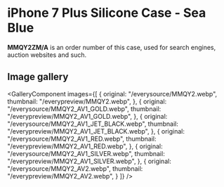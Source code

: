 
# iPhone 7 Plus Silicone Case - Sea Blue

<Callout type='info' emoji='👉🏻'>**MMQY2ZM/A** is an order number of this case, used for search engines, auction websites and such.</Callout>

## Image gallery

<GalleryComponent
    images={[
      {
        original: "/everysource/MMQY2.webp",
        thumbnail: "/everypreview/MMQY2.webp",
      },
      {
        original: "/everysource/MMQY2_AV1_GOLD.webp",
        thumbnail: "/everypreview/MMQY2_AV1_GOLD.webp",
      },
      {
        original: "/everysource/MMQY2_AV1_JET_BLACK.webp",
        thumbnail: "/everypreview/MMQY2_AV1_JET_BLACK.webp",
      },
      {
        original: "/everysource/MMQY2_AV1_RED.webp",
        thumbnail: "/everypreview/MMQY2_AV1_RED.webp",
      },
      {
        original: "/everysource/MMQY2_AV1_SILVER.webp",
        thumbnail: "/everypreview/MMQY2_AV1_SILVER.webp",
      },
      {
        original: "/everysource/MMQY2_AV2.webp",
        thumbnail: "/everypreview/MMQY2_AV2.webp",
      }
    ]}
  />
